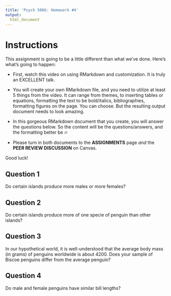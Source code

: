 ```yaml
---
title: 'Psych 5066: Homework #4'
output: 
  html_document
---
```


# Instructions

This assignment is going to be a little different than what we've done. Here's what's going to happen:

-   First, watch this video on using RMarkdown and customization. It is truly an EXCELLENT talk.

-   You will create your own RMarkdown file, and you need to utilize at least 5 things from the video. It can range from themes, to inserting tables or equations, formatting the text to be bold/italics, bibliographies, formatting figures on the page. You can choose. But the resulting output document needs to look amazing.

-   In this gorgeous RMarkdown document that you create, you will answer the questions below. So the content will be the questions/answers, and the formatting better be 🔥

- Please turn in both documents to the **ASSIGNMENTS** page *and* the **PEER REVIEW DISCUSSION** on Canvas.

Good luck!

## Question 1

Do certain islands produce more males or more females? 

## Question 2

Do certain islands produce more of one specie of penguin than other islands? 

## Question 3

In our hypothetical world, it is well-understood that the average body mass (in grams) of penguins worldwide is about 4200. Does your sample of Biscoe penguins differ from the average penguin?

## Question 4

Do male and female penguins have similar bill lengths? 

